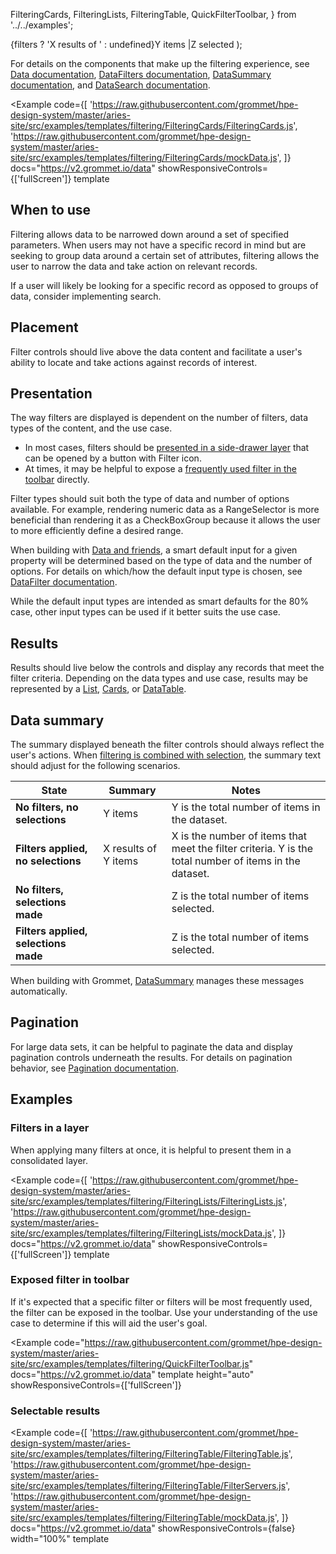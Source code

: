   FilteringCards,
  FilteringLists,
  FilteringTable,
  QuickFilterToolbar,
} from '../../examples';

  <Text>
    {filters ? 'X results of ' : undefined}Y items
    <Text margin={{ horizontal: 'xsmall' }}>|</Text>Z selected
  </Text>
);

For details on the components that make up the filtering experience, see [Data documentation](/components/data), [DataFilters documentation](/components/datafilters), [DataSummary documentation](/components/datasummary), and [DataSearch documentation](/components/datasearch).

<Example
  code={[
    'https://raw.githubusercontent.com/grommet/hpe-design-system/master/aries-site/src/examples/templates/filtering/FilteringCards/FilteringCards.js',
    'https://raw.githubusercontent.com/grommet/hpe-design-system/master/aries-site/src/examples/templates/filtering/FilteringCards/mockData.js',
  ]}
  docs="https://v2.grommet.io/data"
  showResponsiveControls={['fullScreen']}
  template
>
  <FilteringCards />
</Example>

## When to use

Filtering allows data to be narrowed down around a set of specified parameters. When users may not have a specific record in mind but are seeking to group data around a certain set of attributes, filtering allows the user to narrow the data and take action on relevant records.

If a user will likely be looking for a specific record as opposed to groups of data, consider implementing search.

## Placement

Filter controls should live above the data content and facilitate a user's ability to locate and take actions against records of interest.

## Presentation

The way filters are displayed is dependent on the number of filters, data types of the content, and the use case.

- In most cases, filters should be [presented in a side-drawer layer](#filters-in-a-layer) that can be opened by a button with Filter icon.
- At times, it may be helpful to expose a [frequently used filter in the toolbar](#exposed-filter-in-toolbar) directly.

Filter types should suit both the type of data and number of options available. For example, rendering numeric data as a RangeSelector is more beneficial than rendering it as a CheckBoxGroup because it allows the user to more efficiently define a desired range.

When building with [Data and friends](/components/data), a smart default input for a given property will be determined based on the type of data and the number of options. For details on which/how the default input type is chosen, see [DataFilter documentation](/components/datafilter).

While the default input types are intended as smart defaults for the 80% case, other input types can be used if it better suits the use case.

## Results

Results should live below the controls and display any records that meet the filter criteria.
Depending on the data types and use case, results may be represented by a
[List](/templates/lists), [Cards](/components/card), or [DataTable](/components/datatable).

## Data summary

The summary displayed beneath the filter controls should always reflect the user's actions. When [filtering is combined with selection](#selectable-results), the summary text should adjust for the following scenarios.

| State                                | Summary                        | Notes                                                                                                  |
| ------------------------------------ | ------------------------------ | ------------------------------------------------------------------------------------------------------ |
| **No filters, no selections**        | Y items                        | Y is the total number of items in the dataset.                                                         |
| **Filters applied, no selections**   | X results of Y items           | X is the number of items that meet the filter criteria. Y is the total number of items in the dataset. |
| **No filters, selections made**      | <DataSummaryExample />         | Z is the total number of items selected.                                                               |
| **Filters applied, selections made** | <DataSummaryExample filters /> | Z is the total number of items selected.                                                               |

When building with Grommet, [DataSummary](/components/datasummary) manages these messages automatically.

## Pagination

For large data sets, it can be helpful to paginate the data and display pagination controls underneath the results. For details on pagination behavior, see [Pagination documentation](/components/pagination).

## Examples

### Filters in a layer

When applying many filters at once, it is helpful to present them in a consolidated layer.

<Example
  code={[
    'https://raw.githubusercontent.com/grommet/hpe-design-system/master/aries-site/src/examples/templates/filtering/FilteringLists/FilteringLists.js',
    'https://raw.githubusercontent.com/grommet/hpe-design-system/master/aries-site/src/examples/templates/filtering/FilteringLists/mockData.js',
  ]}
  docs="https://v2.grommet.io/data"
  showResponsiveControls={['fullScreen']}
  template
>
  <FilteringLists />
</Example>

### Exposed filter in toolbar

If it's expected that a specific filter or filters will be most frequently used, the filter can be exposed in the toolbar. Use your understanding of the use case to determine if this will aid the user's goal.

<Example
  code="https://raw.githubusercontent.com/grommet/hpe-design-system/master/aries-site/src/examples/templates/filtering/QuickFilterToolbar.js"
  docs="https://v2.grommet.io/data"
  template
  height="auto"
  showResponsiveControls={['fullScreen']}
>
  <QuickFilterToolbar />
</Example>

### Selectable results

<Example
  code={[
    'https://raw.githubusercontent.com/grommet/hpe-design-system/master/aries-site/src/examples/templates/filtering/FilteringTable/FilteringTable.js',
    'https://raw.githubusercontent.com/grommet/hpe-design-system/master/aries-site/src/examples/templates/filtering/FilteringTable/FilterServers.js',
    'https://raw.githubusercontent.com/grommet/hpe-design-system/master/aries-site/src/examples/templates/filtering/FilteringTable/mockData.js',
  ]}
  docs="https://v2.grommet.io/data"
  showResponsiveControls={false}
  width="100%"
  template
>
  <FilteringTable />
</Example>

